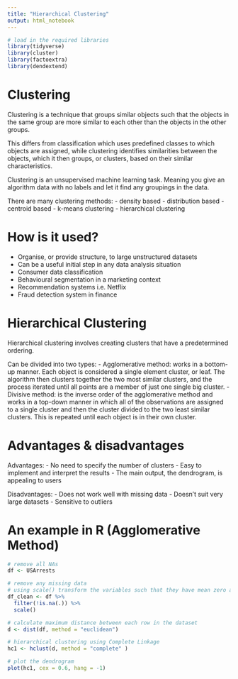 ```yaml
---
title: "Hierarchical Clustering"
output: html_notebook
---
```



```r
# load in the required libraries
library(tidyverse)
library(cluster)
library(factoextra)
library(dendextend)
```

# Clustering 

Clustering is a technique that groups similar objects such that the objects in the same group are more similar to each other than the objects in the other groups.

This differs from classification which uses predefined classes to which objects are assigned, while clustering identifies similarities between the objects, which it then groups, or clusters, based on their similar characteristics.

Clustering is an unsupervised machine learning task. Meaning you give an algorithm data with no labels and let it find any groupings in the data.

There are many clustering methods:
- density based
- distribution based
- centroid based
- k-means clustering
- hierarchical clustering

# How is it used?

- Organise, or provide structure, to large unstructured datasets
- Can be a useful initial step in any data analysis situation 
- Consumer data classification
- Behavioural segmentation in a marketing context
- Recommendation systems i.e. Netflix
- Fraud detection system in finance

# Hierarchical Clustering

Hierarchical clustering involves creating clusters that have a predetermined ordering.

Can be divided into two types:
- Agglomerative method: works in a bottom-up manner. Each object is considered a single element cluster, or leaf. The algorithm then clusters together the two most similar clusters, and the process iterated until all points are a member of just one single big cluster.
- Divisive method: is the inverse order of the agglomerative method and works in a top-down manner in which all of the observations are assigned to a single cluster and then the cluster divided to the two least similar clusters. This is repeated until each object is in their own cluster.

# Advantages & disadvantages

Advantages:
- No need to specify the number of clusters
- Easy to implement and interpret the results
- The main output, the dendrogram, is appealing to users

Disadvantages:
- Does not work well with missing data
- Doesn't suit very large datasets
- Sensitive to outliers

# An example in R (Agglomerative Method)

```r
# remove all NAs
df <- USArrests

# remove any missing data
# using scale() transform the variables such that they have mean zero and standard deviation one.
df_clean <- df %>% 
  filter(!is.na(.)) %>% 
  scale()

# calculate maximum distance between each row in the dataset
d <- dist(df, method = "euclidean")

# hierarchical clustering using Complete Linkage
hc1 <- hclust(d, method = "complete" )

# plot the dendrogram
plot(hc1, cex = 0.6, hang = -1)
```


